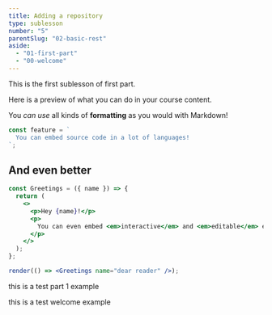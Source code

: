 ```yaml
---
title: Adding a repository
type: sublesson
number: "5"
parentSlug: "02-basic-rest"
aside:
  - "01-first-part"
  - "00-welcome"
---
```


This is the first sublesson of first part.

Here is a preview of what you can do in your course content.

You _can use_ all kinds of **formatting** as you would with Markdown!

```jsx
const feature = `
  You can embed source code in a lot of languages!
`;
```

## And even better

```jsx live
const Greetings = ({ name }) => {
  return (
    <>
      <p>Hey {name}!</p>
      <p>
        You can even embed <em>interactive</em> and <em>editable</em> examples!
      </p>
    </>
  );
};

render(() => <Greetings name="dear reader" />);
```

this is a test <AsideLink slug="01-first-part">part 1</AsideLink> example

this is a test <AsideLink slug="00-welcome">welcome</AsideLink> example
